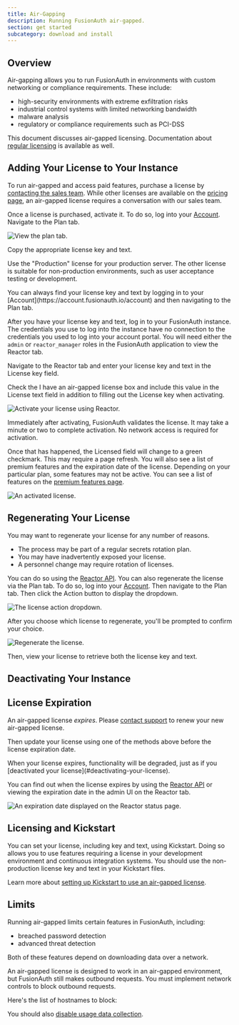 ```yaml
---
title: Air-Gapping 
description: Running FusionAuth air-gapped.
section: get started
subcategory: download and install
---
```


## Overview

Air-gapping allows you to run FusionAuth in environments with custom networking or compliance requirements. These include:

* high-security environments with extreme exfiltration risks
* industrial control systems with limited networking bandwidth
* malware analysis
* regulatory or compliance requirements such as PCI-DSS

This document discusses air-gapped licensing. Documentation about [regular licensing](/docs/get-started/core-concepts/licensing) is available as well.

## Adding Your License to Your Instance

To run air-gapped and access paid features, purchase a license by [contacting the sales team](/contact). While other licenses are available on the [pricing page](/pricing), an air-gapped license requires a conversation with our sales team.

Once a license is purchased, activate it.  To do so, log into your [Account](https://account.fusionauth.io/account).  Navigate to the <Breadcrumb>Plan</Breadcrumb> tab.

![View the plan tab.](/img/docs/get-started/download-and-install/plan-tab.png)

Copy the appropriate license key and text.

Use the "Production" license for your production server. The other license is suitable for non-production environments, such as user acceptance testing or development.

<Aside type="note">
  You can always find your license key and text by logging in to your [Account](https://account.fusionauth.io/account) and then navigating to the <Breadcrumb>Plan</Breadcrumb> tab.
</Aside>

After you have your license key and text, log in to your FusionAuth instance. The credentials you use to log into the instance have no connection to the credentials you used to log into your account portal. You will need either the `admin` or `reactor_manager` roles in the FusionAuth application to view the <Breadcrumb>Reactor</Breadcrumb> tab.

Navigate to the <Breadcrumb>Reactor</Breadcrumb> tab and enter your license key and text in the <InlineField>License key</InlineField> field.

Check the <InlineField>I have an air-gapped license</InlineField> box and include this value in the <InlineField>License text</InlineField> field in addition to filling out the <InlineField>License key</InlineField> when activating.

![Activate your license using Reactor.](/img/docs/get-started/download-and-install/air-gapped-license-activate.png)

Immediately after activating, FusionAuth validates the license. It may take a minute or two to complete activation. No network access is required for activation.

Once that has happened, the <InlineField>Licensed</InlineField> field will change to a green checkmark.  This may require a page refresh. You will also see a list of premium features and the expiration date of the license. Depending on your particular plan, some features may not be active. You can see a list of features on the [premium features page](/docs/get-started/core-concepts/premium-features).

![An activated license.](/img/docs/get-started/download-and-install/air-gapped-license.png)

## Regenerating Your License

You may want to regenerate your license for any number of reasons.

* The process may be part of a regular secrets rotation plan.
* You may have inadvertently exposed your license.
* A personnel change may require rotation of licenses.

You can do so using the [Reactor API](/docs/apis/reactor). You can also regenerate the license via the <Breadcrumb>Plan</Breadcrumb> tab. To do so, log into your [Account](https://account.fusionauth.io/account). Then navigate to the <Breadcrumb>Plan</Breadcrumb> tab. Then click the <InlineUIElement>Action</InlineUIElement> button to display the dropdown.

![The license action dropdown.](/img/docs/get-started/core-concepts/license-action-dropdown.png)

After you choose which license to regenerate, you'll be prompted to confirm your choice.

![Regenerate the license.](/img/docs/get-started/core-concepts/regenerate-license.png)

Then, view your license to retrieve both the license key and text.

## Deactivating Your Instance

<DeactivateLicense />

## License Expiration

An air-gapped license *expires*. Please [contact support](https://account.fusionauth.io/account/support/) to renew your new air-gapped license. 

Then update your license using one of the methods above before the license expiration date.

<Aside type="caution">
  When your license expires, functionality will be degraded, just as if you [deactivated your license](#deactivating-your-license).
</Aside>

You can find out when the license expires by using the [Reactor API](/docs/apis/reactor#retrieve-reactor-status) or viewing the expiration date in the admin UI on the Reactor tab.

![An expiration date displayed on the Reactor status page.](/img/docs/get-started/download-and-install/air-gapped-license-expiration.png)

## Licensing and Kickstart

You can set your license, including key and text, using Kickstart. Doing so allows you to use features requiring a license in your development environment and continuous integration systems.  You should use the non-production license key and text in your Kickstart files.

Learn more about [setting up Kickstart to use an air-gapped license](/docs/get-started/download-and-install/development/kickstart).

## Limits

Running air-gapped limits certain features in FusionAuth, including:

* breached password detection 
* advanced threat detection

Both of these features depend on downloading data over a network.

An air-gapped license is designed to work in an air-gapped environment, but FusionAuth still makes outbound requests. You must implement network controls to block outbound requests.

Here's the list of hostnames to block:

<HostsToAllowNetworkAccessFor />

You should also [disable usage data collection](/docs/get-started/download-and-install/collected-metrics#disabling-data-collection).

